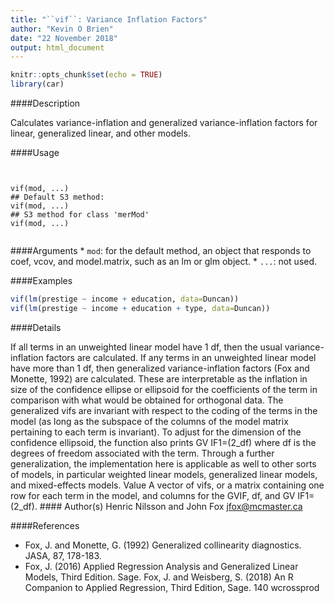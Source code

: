 ```yaml
---
title: "``vif``: Variance Inflation Factors"
author: "Kevin O Brien"
date: "22 November 2018"
output: html_document
---
```


```r
knitr::opts_chunk$set(echo = TRUE)
library(car)
```

####Description

Calculates variance-inflation and generalized variance-inflation factors for linear, generalized linear, and other models.

####Usage
<pre><code>

vif(mod, ...)
## Default S3 method:
vif(mod, ...)
## S3 method for class 'merMod'
vif(mod, ...)

</code></pre>

####Arguments
* ``mod``: for the default method, an object that responds to coef, vcov, and model.matrix, such as an lm or glm object.
* ``...``: not used.


####Examples

```r

vif(lm(prestige ~ income + education, data=Duncan))
vif(lm(prestige ~ income + education + type, data=Duncan))
```

####Details

If all terms in an unweighted linear model have 1 df, then the usual variance-inflation factors are
calculated.
If any terms in an unweighted linear model have more than 1 df, then generalized variance-inflation
factors (Fox and Monette, 1992) are calculated. These are interpretable as the inflation in size of
the confidence ellipse or ellipsoid for the coefficients of the term in comparison with what would
be obtained for orthogonal data.
The generalized vifs are invariant with respect to the coding of the terms in the model (as long as
the subspace of the columns of the model matrix pertaining to each term is invariant). To adjust for
the dimension of the confidence ellipsoid, the function also prints GV IF1=(2_df) where df is the
degrees of freedom associated with the term.
Through a further generalization, the implementation here is applicable as well to other sorts of
models, in particular weighted linear models, generalized linear models, and mixed-effects models.
Value
A vector of vifs, or a matrix containing one row for each term in the model, and columns for the
GVIF, df, and GV IF1=(2_df).
#### Author(s)
Henric Nilsson and John Fox <jfox@mcmaster.ca>

####References

* Fox, J. and Monette, G. (1992) Generalized collinearity diagnostics. JASA, 87, 178-183.
* Fox, J. (2016) Applied Regression Analysis and Generalized Linear Models, Third Edition. Sage.
Fox, J. and Weisberg, S. (2018) An R Companion to Applied Regression, Third Edition, Sage.
140 wcrossprod

